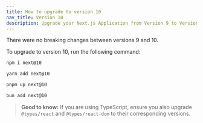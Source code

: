 ```yaml
---
title: How to upgrade to version 10
nav_title: Version 10
description: Upgrade your Next.js Application from Version 9 to Version 10.
---
```


There were no breaking changes between versions 9 and 10.

To upgrade to version 10, run the following command:

```bash filename="Terminal"
npm i next@10
```

```bash filename="Terminal"
yarn add next@10
```

```bash filename="Terminal"
pnpm up next@10
```

```bash filename="Terminal"
bun add next@10
```

> **Good to know:** If you are using TypeScript, ensure you also upgrade `@types/react` and `@types/react-dom` to their corresponding versions.
